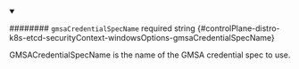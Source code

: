 
<details className="config-field" data-expandable="false" open>
<summary>

######## `gmsaCredentialSpecName` <span className="config-field-required" data-required="false">required</span> <span className="config-field-type">string</span> <span className="config-field-default"></span> <span className="config-field-enum"></span> {#controlPlane-distro-k8s-etcd-securityContext-windowsOptions-gmsaCredentialSpecName}

GMSACredentialSpecName is the name of the GMSA credential spec to use.

</summary>



</details>
